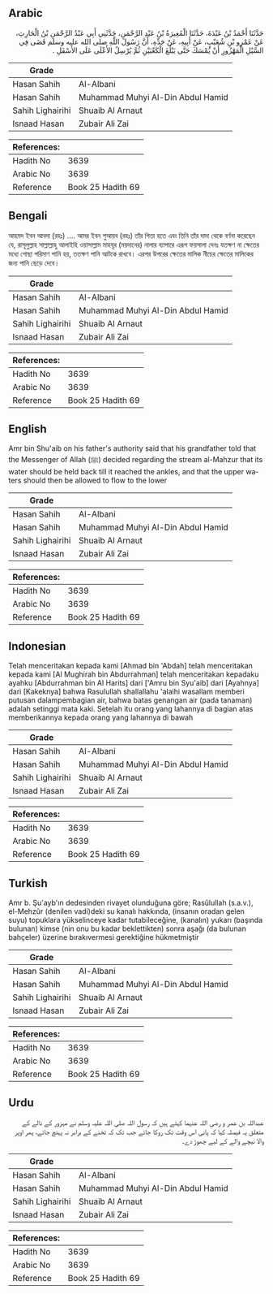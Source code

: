 ## Arabic


<div dir="rtl" lang="ar" style={{fontSize:'larger',backgroundColor:'#f8f9fa',padding:20}}>
حَدَّثَنَا أَحْمَدُ بْنُ عَبْدَةَ، حَدَّثَنَا الْمُغِيرَةُ بْنُ عَبْدِ الرَّحْمَنِ، حَدَّثَنِي أَبِي عَبْدُ الرَّحْمَنِ بْنُ الْحَارِثِ، عَنْ عَمْرِو بْنِ شُعَيْبٍ، عَنْ أَبِيهِ، عَنْ جَدِّهِ، أَنَّ رَسُولَ اللَّهِ صلى الله عليه وسلم قَضَى فِي السَّيْلِ الْمَهْزُورِ أَنْ يُمْسَكَ حَتَّى يَبْلُغَ الْكَعْبَيْنِ ثُمَّ يُرْسِلُ الأَعْلَى عَلَى الأَسْفَلِ ‏.‏
</div>
<div style={{backgroundColor:'#f8f9fa',padding:20, marginBottom: 10}}><table> <thead> <tr> <th>Grade</th> <th></th> </tr> </thead> <tbody> <tr><td>Hasan Sahih</td><td>Al-Albani</td></tr><tr><td>Hasan Sahih</td><td>Muhammad Muhyi Al-Din Abdul Hamid</td></tr><tr><td>Sahih Lighairihi</td><td>Shuaib Al Arnaut</td></tr><tr><td>Isnaad Hasan</td><td>Zubair Ali Zai</td></tr></tbody></table><table> <thead> <tr> <th>References:</th> <th></th> </tr> </thead> <tbody><tr><td>Hadith No</td><td>3639</td></tr><tr><td>Arabic No</td><td>3639</td></tr><tr><td>Reference</td><td>Book 25 Hadith 69</td></tr></tbody></table></div>

## Bengali


<div dir="ltr" lang="bn" style={{fontSize:'larger',backgroundColor:'#f8f9fa',padding:20}}>
আহমদ ইবন আবদা (রহঃ) .... আমর ইবন শুআয়ব (রহঃ) তাঁর পিতা হতে এবং তিনি তাঁর দাদা থেকে বর্ণনা করেছেন যে, রাসূলুল্লাহ সাল্লাল্লাহু আলাইহি ওয়াসাল্লাম মাহযূর (ময়দানের) নালার ব্যাপারে এরূপ ফয়সালা দেনঃ যতক্ষণ না ক্ষেতের মধ্যে গোছা পরিমাণ পানি হয়, ততক্ষণ পানি আটকে রাখবে। এরপর উপরের ক্ষেতের মালিক নীচের ক্ষেতের মালিকের জন্য পানি ছেড়ে দেবে।
</div>
<div style={{backgroundColor:'#f8f9fa',padding:20, marginBottom: 10}}><table> <thead> <tr> <th>Grade</th> <th></th> </tr> </thead> <tbody> <tr><td>Hasan Sahih</td><td>Al-Albani</td></tr><tr><td>Hasan Sahih</td><td>Muhammad Muhyi Al-Din Abdul Hamid</td></tr><tr><td>Sahih Lighairihi</td><td>Shuaib Al Arnaut</td></tr><tr><td>Isnaad Hasan</td><td>Zubair Ali Zai</td></tr></tbody></table><table> <thead> <tr> <th>References:</th> <th></th> </tr> </thead> <tbody><tr><td>Hadith No</td><td>3639</td></tr><tr><td>Arabic No</td><td>3639</td></tr><tr><td>Reference</td><td>Book 25 Hadith 69</td></tr></tbody></table></div>

## English


<div dir="ltr" lang="en" style={{fontSize:'larger',backgroundColor:'#f8f9fa',padding:20}}>
Amr bin Shu'aib on his father's authority said that his grandfather told that the Messenger of Allah (ﷺ) decided regarding the stream al-Mahzur that its water should be held back till it reached the ankles, and that the upper waters should then be allowed to flow to the lower
</div>
<div style={{backgroundColor:'#f8f9fa',padding:20, marginBottom: 10}}><table> <thead> <tr> <th>Grade</th> <th></th> </tr> </thead> <tbody> <tr><td>Hasan Sahih</td><td>Al-Albani</td></tr><tr><td>Hasan Sahih</td><td>Muhammad Muhyi Al-Din Abdul Hamid</td></tr><tr><td>Sahih Lighairihi</td><td>Shuaib Al Arnaut</td></tr><tr><td>Isnaad Hasan</td><td>Zubair Ali Zai</td></tr></tbody></table><table> <thead> <tr> <th>References:</th> <th></th> </tr> </thead> <tbody><tr><td>Hadith No</td><td>3639</td></tr><tr><td>Arabic No</td><td>3639</td></tr><tr><td>Reference</td><td>Book 25 Hadith 69</td></tr></tbody></table></div>

## Indonesian


<div dir="ltr" lang="id" style={{fontSize:'larger',backgroundColor:'#f8f9fa',padding:20}}>
Telah menceritakan kepada kami [Ahmad bin 'Abdah] telah menceritakan kepada kami [Al Mughirah bin Abdurrahman] telah menceritakan kepadaku ayahku [Abdurrahman bin Al Harits] dari ['Amru bin Syu'aib] dari [Ayahnya] dari [Kakeknya] bahwa Rasulullah shallallahu 'alaihi wasallam memberi putusan dalampembagian air, bahwa batas genangan air (pada tanaman) adalah setinggi mata kaki. Setelah itu orang yang lahannya di bagian atas memberikannya kepada orang yang lahannya di bawah
</div>
<div style={{backgroundColor:'#f8f9fa',padding:20, marginBottom: 10}}><table> <thead> <tr> <th>Grade</th> <th></th> </tr> </thead> <tbody> <tr><td>Hasan Sahih</td><td>Al-Albani</td></tr><tr><td>Hasan Sahih</td><td>Muhammad Muhyi Al-Din Abdul Hamid</td></tr><tr><td>Sahih Lighairihi</td><td>Shuaib Al Arnaut</td></tr><tr><td>Isnaad Hasan</td><td>Zubair Ali Zai</td></tr></tbody></table><table> <thead> <tr> <th>References:</th> <th></th> </tr> </thead> <tbody><tr><td>Hadith No</td><td>3639</td></tr><tr><td>Arabic No</td><td>3639</td></tr><tr><td>Reference</td><td>Book 25 Hadith 69</td></tr></tbody></table></div>

## Turkish


<div dir="ltr" lang="tr" style={{fontSize:'larger',backgroundColor:'#f8f9fa',padding:20}}>
Amr b. Şu'ayb'ın dedesinden rivayet olunduğuna göre; Rasûlullah (s.a.v.), el-Mehzûr (denilen vadi)deki su kanalı hakkında, (insanın oradan gelen suyu) topuklara yükselinceye kadar tutabileceğine, (kanalın) yukarı (başında bulunan) kimse (nin onu bu kadar beklettikten) sonra aşağı (da bulunan bahçeler) üzerine bırakıvermesi gerektiğine hükmetmiştir
</div>
<div style={{backgroundColor:'#f8f9fa',padding:20, marginBottom: 10}}><table> <thead> <tr> <th>Grade</th> <th></th> </tr> </thead> <tbody> <tr><td>Hasan Sahih</td><td>Al-Albani</td></tr><tr><td>Hasan Sahih</td><td>Muhammad Muhyi Al-Din Abdul Hamid</td></tr><tr><td>Sahih Lighairihi</td><td>Shuaib Al Arnaut</td></tr><tr><td>Isnaad Hasan</td><td>Zubair Ali Zai</td></tr></tbody></table><table> <thead> <tr> <th>References:</th> <th></th> </tr> </thead> <tbody><tr><td>Hadith No</td><td>3639</td></tr><tr><td>Arabic No</td><td>3639</td></tr><tr><td>Reference</td><td>Book 25 Hadith 69</td></tr></tbody></table></div>

## Urdu


<div dir="rtl" lang="ur" style={{fontSize:'larger',backgroundColor:'#f8f9fa',padding:20}}>
عبداللہ بن عمر و رضی اللہ عنہما کہتے ہیں کہ رسول اللہ صلی اللہ علیہ وسلم نے مہزور کے نالے کے متعلق یہ فیصلہ کیا کہ پانی اس وقت تک روکا جائے جب تک کہ ٹخنے کے برابر نہ پہنچ جائے، پھر اوپر والا نیچے والے کے لیے چھوڑ دے۔
</div>
<div style={{backgroundColor:'#f8f9fa',padding:20, marginBottom: 10}}><table> <thead> <tr> <th>Grade</th> <th></th> </tr> </thead> <tbody> <tr><td>Hasan Sahih</td><td>Al-Albani</td></tr><tr><td>Hasan Sahih</td><td>Muhammad Muhyi Al-Din Abdul Hamid</td></tr><tr><td>Sahih Lighairihi</td><td>Shuaib Al Arnaut</td></tr><tr><td>Isnaad Hasan</td><td>Zubair Ali Zai</td></tr></tbody></table><table> <thead> <tr> <th>References:</th> <th></th> </tr> </thead> <tbody><tr><td>Hadith No</td><td>3639</td></tr><tr><td>Arabic No</td><td>3639</td></tr><tr><td>Reference</td><td>Book 25 Hadith 69</td></tr></tbody></table></div>